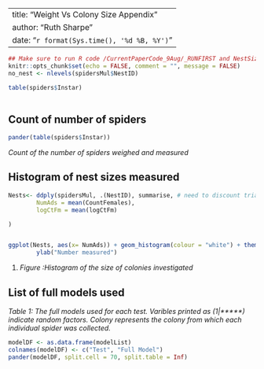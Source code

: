 
---
title: "Weight Vs Colony Size Appendix"
author: "Ruth Sharpe"
date: "`r format(Sys.time(), '%d %B, %Y')`"
---

```{r docSettings, include = FALSE}
## Make sure to run R code /CurrentPaperCode_9Aug/_RUNFIRST and NestSizeResults.RMD
knitr::opts_chunk$set(echo = FALSE, comment = "", message = FALSE)
no_nest <- nlevels(spidersMul$NestID)

table(spiders$Instar)
	
```

Count of number of spiders
-----
```{r CountOfSpiders}
 
pander(table(spiders$Instar))

```
_Count of the
number of spiders weighed and measured_

Histogram of nest sizes measured 
-----
```{r NestSizeHistogram, fig.height=9, fig.width=11}

Nests<- ddply(spidersMul, .(NestID), summarise, # need to discount trials where no feeding obs and eve
		NumAds = mean(CountFemales),
		logCtFm = mean(logCtFm)

)


ggplot(Nests, aes(x= NumAds)) + geom_histogram(colour = "white") + theme_bw() + mytheme + xlab("Colony Size (# Adult Females)") +
		ylab("Number measured")

```
		
(@) _Figure :Histogram of the size of colonies investigated_

List of full models used
-----------------------

_Table 1:  The full models used for each test. Varibles printed as (1|*****)
indicate random factors. Colony represents the colony from which each individual
spider was collected._

```{r ModelTableForLA, results = 'asis'}

modelDF <- as.data.frame(modelList)
colnames(modelDF) <- c("Test", "Full Model")
pander(modelDF, split.cell = 70, split.table = Inf)
```